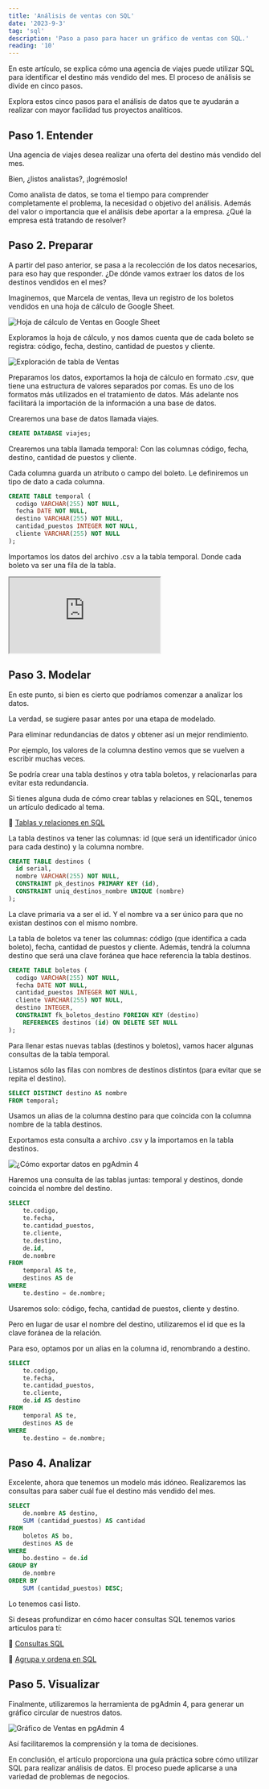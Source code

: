 ```yaml
---
title: 'Análisis de ventas con SQL'
date: '2023-9-3'
tag: 'sql'
description: 'Paso a paso para hacer un gráfico de ventas con SQL.'
reading: '10'
---
```


En este artículo, se explica cómo una agencia de viajes puede utilizar SQL para identificar el destino más vendido del mes. El proceso de análisis se divide en cinco pasos.

Explora estos cinco pasos para el análisis de datos que te ayudarán a realizar con mayor facilidad tus proyectos analíticos.

## Paso 1. Entender

Una agencia de viajes desea realizar una oferta del destino más vendido del mes.

Bien, ¿listos analistas?, ¡logrémoslo!

Como analista de datos, se toma el tiempo para comprender completamente el problema, la necesidad o objetivo del análisis. Además del valor o importancia que el análisis debe aportar a la empresa. ¿Qué la empresa está tratando de resolver?


## Paso 2. Preparar

A partir del paso anterior, se pasa a la recolección de los datos necesarios, para eso hay que responder. ¿De dónde vamos extraer los datos de los destinos vendidos en el mes?

Imaginemos, que Marcela de ventas, lleva un registro de los boletos vendidos en una hoja de cálculo de Google Sheet.

![Hoja de cálculo de Ventas en Google Sheet](https://tizanasoft.com/static/VENTAS_EN_GOOGLE_SHEET.png)

Exploramos la hoja de cálculo, y nos damos cuenta que de cada boleto se registra: código, fecha, destino, cantidad de puestos y cliente.

![Exploración de tabla de Ventas](https://tizanasoft.com/static/EXPLORAR_TABLA_DE_VENTAS.png)

Preparamos los datos, exportamos la hoja de cálculo en formato .csv, que tiene una estructura de valores separados por comas. Es uno de los formatos más utilizados en el tratamiento de datos. Más adelante nos facilitará la importación de la información a una base de datos.

Crearemos una base de datos llamada viajes.

```sql
CREATE DATABASE viajes;
```

Crearemos una tabla llamada temporal: Con las columnas código, fecha, destino, cantidad de puestos y cliente.

Cada columna guarda un atributo o campo del boleto. Le definiremos un tipo de dato a cada columna.

```sql
CREATE TABLE temporal (
  codigo VARCHAR(255) NOT NULL,
  fecha DATE NOT NULL,
  destino VARCHAR(255) NOT NULL,
  cantidad_puestos INTEGER NOT NULL,
  cliente VARCHAR(255) NOT NULL
);
```

Importamos los datos del archivo .csv a la tabla temporal. Donde cada boleto va ser una fila de la tabla.

<iframe className="video" src="https://tizanasoft.com/static/IMPORTAR_DATOS_EN_PG_ADMIN_4.mp4"></iframe>

## Paso 3. Modelar

En este punto, si bien es cierto que podríamos comenzar a analizar los datos.

La verdad, se sugiere pasar antes por una etapa de modelado.

Para eliminar redundancias de datos y obtener así un mejor rendimiento.

Por ejemplo, los valores de la columna destino vemos que se vuelven a escribir muchas veces.

Se podría crear una tabla destinos y otra tabla boletos, y relacionarlas para evitar esta redundancia.

Si tienes alguna duda de cómo crear tablas y relaciones en SQL, tenemos un artículo dedicado al tema.

🔗 [Tablas y relaciones en SQL](https://achique-luisdan.com/tablas-y-relaciones-en-sql)

La tabla destinos va tener las columnas: id (que será un identificador único para cada destino) y la columna nombre.

```sql
CREATE TABLE destinos (
  id serial,
  nombre VARCHAR(255) NOT NULL,
  CONSTRAINT pk_destinos PRIMARY KEY (id),
  CONSTRAINT uniq_destinos_nombre UNIQUE (nombre)
);
```
La clave primaria va a ser el id. Y el nombre va a ser único para que no existan destinos con el mismo nombre.

La tabla de boletos va tener las columnas: código (que identifica a cada boleto), fecha, cantidad de puestos y cliente.
Además, tendrá la columna destino que será una clave foránea que hace referencia la tabla destinos.

```sql
CREATE TABLE boletos (
  codigo VARCHAR(255) NOT NULL,
  fecha DATE NOT NULL,
  cantidad_puestos INTEGER NOT NULL,
  cliente VARCHAR(255) NOT NULL,
  destino INTEGER,
  CONSTRAINT fk_boletos_destino FOREIGN KEY (destino)
    REFERENCES destinos (id) ON DELETE SET NULL
);
```

Para llenar estas nuevas tablas (destinos y boletos), vamos hacer algunas consultas de la tabla temporal.

Listamos sólo las filas con nombres de destinos distintos (para evitar que se repita el destino).

```sql
SELECT DISTINCT destino AS nombre
FROM temporal;
```

Usamos un alias de la columna destino para que coincida con la columna nombre de la tabla destinos.

Exportamos esta consulta a archivo .csv y la importamos en la tabla destinos.

![¿Cómo exportar datos en pgAdmin 4](https://tizanasoft.com/static/EXPORTAR_EN_PG_ADMIN_4.png)

Haremos una consulta de las tablas juntas: temporal y destinos, donde coincida el nombre del destino.

```sql
SELECT
    te.codigo,
    te.fecha,
    te.cantidad_puestos,
    te.cliente,
    te.destino,
    de.id,
    de.nombre
FROM
    temporal AS te,
    destinos AS de
WHERE
    te.destino = de.nombre;
```

Usaremos solo: código, fecha, cantidad de puestos, cliente y destino.

Pero en lugar de usar el nombre del destino, utilizaremos el id que es la clave foránea de la relación.

Para eso, optamos por un alias en la columna id, renombrando a destino.

```sql
SELECT
    te.codigo,
    te.fecha,
    te.cantidad_puestos,
    te.cliente,
    de.id AS destino
FROM
    temporal AS te,
    destinos AS de
WHERE
    te.destino = de.nombre;
```

## Paso 4. Analizar

Excelente, ahora que tenemos un modelo más idóneo.
Realizaremos las consultas para saber cuál fue el destino más vendido del mes.

```sql
SELECT
    de.nombre AS destino,
    SUM (cantidad_puestos) AS cantidad
FROM
    boletos AS bo,
    destinos AS de
WHERE
    bo.destino = de.id
GROUP BY
    de.nombre
ORDER BY
    SUM (cantidad_puestos) DESC;
```

Lo tenemos casi listo.

Si deseas profundizar en cómo hacer consultas SQL tenemos varios artículos para tí:

🔗 [Consultas SQL](https://achique-luisdan.com/consultas-sql)

🔗 [Agrupa y ordena en SQL](https://achique-luisdan.com/agrupa-y-ordena-en-sql)

## Paso 5. Visualizar

Finalmente, utilizaremos la herramienta de pgAdmin 4, para generar un gráfico circular de nuestros datos.

![Gráfico de Ventas en pgAdmin 4](https://tizanasoft.com/static/GRAFICO_DE_VENTAS_DE_DESTINO.png)

Así facilitaremos la comprensión y la toma de decisiones.

En conclusión, el artículo proporciona una guía práctica sobre cómo utilizar SQL para realizar análisis de datos. El proceso puede aplicarse a una variedad de problemas de negocios.

